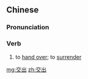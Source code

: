 ==Chinese==
{{zh-forms}}

===Pronunciation===
{{zh-pron
|m=jiāochū
|c=gaau1 ceot1
|cat=v
}}

===Verb===
{{zh-verb}}

# to [[hand over]]; to [[surrender]]
#: {{zh-x|你 申請 新 護照 時，必須 '''交出''' 舊 護照。|You must '''hand over''' your old passport when applying for a new one.}}

[[mg:交出]]
[[zh:交出]]